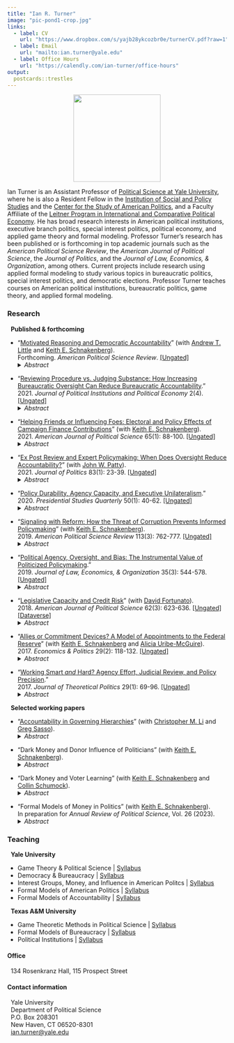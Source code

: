 ```yaml
---
title: "Ian R. Turner"
image: "pic-pond1-crop.jpg"
links:
  - label: CV
    url: "https://www.dropbox.com/s/yajb28ykcozbr0e/turnerCV.pdf?raw=1"
  - label: Email
    url: "mailto:ian.turner@yale.edu"
  - label: Office Hours
    url: "https://calendly.com/ian-turner/office-hours"
output:
  postcards::trestles
---
```


<p align="center">
  <img width="200" src="yale4.png">
</p>

Ian Turner is an Assistant Professor of [Political Science at Yale University](http://politicalscience.yale.edu/ "Yale Political Science"){target="_blank"}, where he is also a Resident Fellow in the [Institution of Social and Policy Studies](http://isps.yale.edu/ "Yale ISPS"){target="_blank"} and the [Center for the Study of American Politics](http://csap.yale.edu/ "Yale CSAP"){target="_blank"}, and a Faculty Affiliate of the [Leitner Program in International and Comparative Political Economy](http://leitner.yale.edu/ "Leitner Program in Political Economy"){target="_blank"}. He has broad research interests in American political institutions, executive branch politics, special interest politics, political economy, and applied game theory and formal modeling. Professor Turner's research has been published or is forthcoming in top academic journals such as the *American Political Science Review*, the *American Journal of Political Science*, the *Journal of Politics*, and the *Journal of Law, Economics, & Organization*, among others. Current projects include research using applied formal modeling to study various topics in bureaucratic politics, special interest politics, and democratic elections. Professor Turner teaches courses on American political institutions, bureaucratic politics, game theory, and applied formal modeling.

<!--
### Education

&nbsp; **Washington University in St. Louis**\
&nbsp; &nbsp; Ph.D. in Political Science | 2015\
&nbsp; &nbsp; A.M. in Political Science | 2012

&nbsp; **University of Pittsburgh** \
&nbsp; &nbsp; B.A. in Philosophy | 2010\
&nbsp; &nbsp; B.A. in Political Science | 2010
-->

### Research

&nbsp; **Published & forthcoming**

* "<a href="https://osf.io/preprints/socarxiv/esfy6/" target="_blank">Motivated Reasoning and Democratic Accountability</a>" (with <a href="http://www.andrewtlittle.com/">Andrew T. Little</a> and <a href="http://keith-schnakenberg.com/">Keith E. Schnakenberg</a>).   <br> Forthcoming. *American Political Science Review*. [[Ungated]](https://osf.io/preprints/socarxiv/esfy6/){target="_blank"}
<details>
<summary>*Abstract*</summary>
Does motivated reasoning harm democratic accountability? Substantial evidence from political behavior research indicates that voters have "directional motives" beyond accuracy, which is often taken as evidence that they are ill-equipped to hold politicians accountable. We develop a model of electoral accountability with voters as motivated reasoners. Directional motives have two effects: (1) *divergence* -- voters with different preferences hold different beliefs, and (2) *desensitization* -- the relationship between incumbent performance and voter beliefs is weakened. While motivated reasoning does harm accountability, this is generally driven by desensitized voters rather than polarized partisans with politically motivated divergent beliefs. We also analyze the relationship between government performance and vote shares, showing that while motivated reasoning always weakens this relationship we cannot infer that accountability is also harmed. Finally, we show that our model can be mapped to standard models in which voters are fully Bayesian but have different preferences or information.

</details> 

* "<a href="https://osf.io/preprints/socarxiv/v6kzw/" target="_blank">Reviewing Procedure vs. Judging Substance: How Increasing Bureaucratic Oversight Can Reduce Bureaucratic Accountability</a>." <br> 2021. <i>Journal of Political Institutions and Political Economy</i> 2(4). [[Ungated]](https://osf.io/preprints/socarxiv/v6kzw/){target="_blank"}
<details>
<summary>*Abstract*</summary>
How does the scope of review affect bureaucratic policymaking? To explore this question, I consider a policymaking environment in which an expert agency develops policy that is upheld or overturned by an overseer who may have different policy goals. The agency can affect the quality of implementation through effort investments in addition to choosing the substantive content of policy. Under procedural review the overseer only reviews the agency’s effort, which allows the agency to fully utilize its expertise. Substantive review also tasks the overseer with judging agencies’ substantive policy choices, which can lead the agency to disregard its superior information and obfuscate to avoid reversal. Depending on the policy environment, this dynamic can either benefit or harm the overseer. In some cases the overseer can be made better off by having less transparent review institutions; that is, institutions that direct the overseer to only review procedure and preclude judging substance.

</details>

* "<a href="https://onlinelibrary.wiley.com/doi/full/10.1111/ajps.12534" target="_blank">Helping Friends or Influencing Foes: Electoral and Policy Effects of Campaign Finance Contributions</a>" (with <a href="http://keith-schnakenberg.com/">Keith E. Schnakenberg</a>). <br> 2021. <i>American Journal of Political Science</i> 65(1): 88-100. [[Ungated]](https://osf.io/preprints/socarxiv/nphgu/){target="_blank"}
<details>
<summary>*Abstract*</summary>
Campaign finance contributions may influence policy by affecting elections or influencing the choices of politicians once in office. To study the trade-offs between these two paths to influence, we use a game in which contributions may affect electoral outcomes and signal policy-relevant information to politicians. In the model, an interest group and two politicians each possess private information correlated with a policy-relevant state of the world. The interest group may allocate its budget to either a candidate who shares its preferences or a moderate candidate whose preferences may diverge from the group's preferred policy. Contributions that increase the likelihood of the moderate being elected can signal good news about the interest group's preferred policy and influence the moderate's policy choice. However, when the electoral effect of contributions is too small to demand sufficiently high costs to deter imitation by groups with negative information, this informational effect breaks down.

</details>

* "<a href="https://www.journals.uchicago.edu/doi/abs/10.1086/708913" target="_blank">Ex Post Review and Expert Policymaking: When Does Oversight Reduce Accountability?</a>" (with <a href="http://www.johnwpatty.net/">John W. Patty</a>). <br> 2021. <i>Journal of Politics</i> 83(1): 23-39. [[Ungated]](https://osf.io/preprints/socarxiv/ugsqc/){target="_blank"}
<details>
<summary>*Abstract*</summary>
Ex post review is a common feature of policymaking institutions. We consider a simple environment
in which an expert agent makes a policy recommendation, which can then be accepted
or rejected by a principal whose policy goals differ from those of the agent. The theory offers
testable predictions about policy recommendations and the principal’s acceptance or rejection
of these recommendations. The theory suggests that behavior and institutional design incentives
are sensitive to both actors’ preference alignment and the importance of and uncertainty inherent
to the policy area in multiple ways, some expected and some less obvious. We characterize the
types of situations in which ex post review creates incentives for the agent to make pathological
policy choices. In these situations, ex post review can reduce the accountability of the agent to
the wishes of the principal and ultimately create an incentive for the principal to forego review
entirely.

</details>

* "<a href="https://onlinelibrary.wiley.com/doi/full/10.1111/psq.12633" target="_blank">Policy Durability, Agency Capacity, and Executive Unilateralism</a>." <br> 2020. <i>Presidential Studies Quarterly</i> 50(1): 40-62. [[Ungated]](https://osf.io/preprints/socarxiv/stnzf/){target="_blank"}
<details>
<summary>*Abstract*</summary>
In this essay I argue that the need to motivate bureaucrats to invest in high quality policy implementation alters the appeal of executive unilateralism. If executive orders are less durable than legislation, then the bureaucracy will have weaker incentives to invest in policymaking. This affects presidents' willingness to compromise and work with Congress to pass legislation, rather than pursue unilateral action. Unilateralism becomes less attractive as bureaucratic capacity increases and as the relative durability of executive orders decreases. I formalize this logic in a simple formal model and discuss fruitful extensions for future work.

</details>

* "<a href="https://www.cambridge.org/core/journals/american-political-science-review/article/signaling-with-reform-how-the-threat-of-corruption-prevents-informed-policymaking/DF50871EC917E7D2FE89EDCA3DFEF861" target="_blank">Signaling with Reform: How the Threat of Corruption Prevents Informed Policymaking</a>" (with <a href="http://keith-schnakenberg.com/">Keith E. Schnakenberg</a>). <br> 2019. <i>American Political Science Review</i> 113(3): 762-777. [[Ungated]](https://osf.io/preprints/socarxiv/jkvz6/){target="_blank"}
<details>
<summary>*Abstract*</summary>
Lobbying is a potential source of corruption but is also a valuable source of information for policymakers. We analyze a game-theoretic model that shows how the threat of corruption affects the incentives of non-corrupt politicians to enlist the help of lobbyists to make more informed decisions. Politicians face a dilemma because voters cannot always tell whether a politician allows access to lobbyists in order to solicit corruption or to seek information. Thus, a non-corrupt politician may deny access to lobbyists to signal that she is non-corrupt even though doing so impedes her ability to make good policy. This signaling may decrease the welfare of the voters depending on the value of the lost policy information relative to the value of screening out corrupt politicians.

</details>

* "<a a href="https://academic.oup.com/jleo/advance-article/doi/10.1093/jleo/ewz011/5530862?guestAccessKey=fa2f5fb7-1c21-4493-9d56-c7f599608b33" target="_blank">Political Agency, Oversight, and Bias: The Instrumental Value of Politicized Policymaking</a>." <br> 2019. <i>Journal of Law, Economics, & Organization</i> 35(3): 544-578. [[Ungated]](https://osf.io/preprints/socarxiv/ebp5m/){target="_blank"}
<details>
<summary>*Abstract*</summary>
We develop a theory of policymaking between an agent and an overseer, with a principal whose welfare is affected by agent-overseer interactions. The agent can increase the quality of policy outcomes through costly capacity investments. Oversight and agent bias jointly determine optimal agent capacity investments. We show that when oversight improves agent investment incentives the principal always benefits from an agent with biases opposite the overseer. Competing agent-overseer biases translate into higher quality policy outcomes than the principal could induce were she monitoring the agent. Effective oversight is necessary for these incentive effects. The results imply that political principals ought to consider the nature of the broader policymaking environment when appointing agents to make policy on their behalf and when designing managerial strategies aimed at motivating agents.

</details>

* "<a href="https://onlinelibrary.wiley.com/doi/abs/10.1111/ajps.12368" target="_blank">Legislative Capacity and Credit Risk</a>" (with <a href="http://davidfortunato.com/">David Fortunato</a>). <br> 2018. <i>American Journal of Political Science</i> 62(3): 623-636. [[Ungated]](https://osf.io/preprints/socarxiv/4cdu8/){target="_blank"}\
[[Dataverse]](https://dataverse.harvard.edu/dataset.xhtml?persistentId=doi:10.7910/DVN/WYA1S2){target="_blank"}
<details>
<summary>*Abstract*</summary>
Legislatures differ in their institutional capacity to draft and enact policy. While strong legislatures can increase the congruence of policy outcomes to the electorate's preferences, they can also inject uncertainty into markets with their ability to alter the political economic landscape. We argue that this uncertainty will manifest in a state's ability to borrow and hypothesize a negative relationship between legislative capacity and credit-worthiness. Using ratings of general obligation bonds issued by the American states over nearly two decades and data on the institutional capacity of state legislative assemblies, we find support for the claim that having a legislature that is better equipped to affect policy change increases credit risk evaluations. The results we present broaden our understanding of the importance of legislative institutions, the determinants of credit risk, and the economic implications of democratic responsiveness.

</details>

* "<a href="http://onlinelibrary.wiley.com/doi/10.1111/ecpo.12089/full" target="_blank">Allies or Commitment Devices? A Model of Appointments to the Federal Reserve</a>" (with <a href="http://keith-schnakenberg.com/">Keith E. Schnakenberg</a> and <a href="http://aliciauribemcguire.com/">Alicia Uribe-McGuire</a>). <br> 2017. <i>Economics & Politics</i> 29(2): 118-132. [[Ungated]](https://osf.io/preprints/socarxiv/b5zts){target="_blank"}
<details>
<summary>*Abstract*</summary>
We present a model of executive-legislative bargaining over appointments to independent central banks in the face of an uncertain economy with strategic economic actors. The model highlights the contrast between two idealized views of Federal Reserve appointments. In one view, all politicians prefer to appoint conservatively biased central bankers to overcome credible commitment problems that arise in monetary policy. In the other, politicians prefer to appoint allies, and appointments are well described by the spatial model used to describe appointments to other agencies. Both ideals are limiting cases of our model, which depend on the level of economic uncertainty. When economic uncertainty is extremely low, politicians prefer very conservative appointments. When economic uncertainty increases, politicians' prefer central bank appointees closer to their own ideal points. In the typical case, the results are somewhere in between: equilibrium appointments move in the direction of politician's preferences but with a moderate conservative bias.

</details>

* "<a href="http://journals.sagepub.com/doi/full/10.1177/0951629816630430" target="_blank">Working Smart <i>and</i> Hard? Agency Effort, Judicial Review, and Policy Precision</a>." <br> 2017. <i>Journal of Theoretical Politics</i> 29(1): 69-96. [[Ungated]](https://www.dropbox.com/s/91m86f0qr4s4sb7/turner-jtp-smart-and-hard.pdf?raw=1){target="_blank"}
<details>
<summary>*Abstract*</summary>
The lion's share of policy in the United States is made by administrative agencies. Agencies not only make policy *choices*, they must also *implement* policy effectively. Oversight institutions play an integral role in the policymaking process by monitoring, through review of agency policy actions, both policymaking tasks. Through analysis of a formal model I develop a theory of policymaking between agencies and courts and show that review can impact agency effort choices even when bureaucratic subversion is not a concern. At times the court has no impact on this effort and the agency is unconstrained. However, when the agency's effort dictates whether or not the court defers to the agency's actions judicial review does affect effort decisions. In this setting, review can either strengthen or, counter-intuitively, weaken agency effort incentives. Implications for executive and congressional oversight are discussed in light of these results.

</details>

&nbsp; **Selected working papers**

* "<a href="https://osf.io/preprints/socarxiv/5gt8y/" target="_blank">Accountability in Governing Hierarchies</a>" (with <a href="https://sites.google.com/a/u.northwestern.edu/christopher-li/home-1">Christopher M. Li</a> and <a href="https://gregsasso.me/">Greg Sasso</a>).\
<details>
<summary>*Abstract*</summary>
Formal theories of accountability and bureaucratic politics often consider voter-politician interactions in isolation from politician-bureaucrat interactions. In this paper, we study a model of electoral accountability and policymaking with a hierarchy consisting of a voter, a politician, and a bureaucrat. The politician and bureaucrat both produce government output valued by the voter. The voter can then choose to reelect the politician, while the politician can expropriate some of the bureaucrat's output for his own ends. We show that when times are conducive to high quality governance -- budgets are large and players are farsighted -- incorporating the bureaucratic layer of the hierarchy makes for weaker accountability standards. However, when times are tough and budgets are small or players are myopic it is possible that voters may benefit from increasing their demands on elected officials. These accountability standards change even when reelection does not depend at all on the bureaucrat's output directly.

</details>

* "Dark Money and Donor Influence of Politicians" (with <a href="http://keith-schnakenberg.com/">Keith E. Schnakenberg</a>).\
<details>
<summary>*Abstract*</summary>
*Abstract coming soon.*

</details>

* "Dark Money and Voter Learning" (with <a href="http://keith-schnakenberg.com/">Keith E. Schnakenberg</a> and <a href="https://politicalscience.yale.edu/people/collin-schumock">Collin Schumock</a>).\
<details>
<summary>*Abstract*</summary>
We provide a model of dark money in elections. A donor with extreme preferences relative to the voter is privately informed about the policy preferences and valence of a candidate for office. Advertisements reveal hard information about valence and the voter can learn this information either through donor-funded advertisements or from neutral sources. Under mandatory transparency the voter is always informed of the source of a message. When the message is known to come from the donor the voter reflects on the donor's preferences and concludes that the candidate is more likely to be extreme since the donor contributed money to that candidate. In contrast, dark money allows the donor to transmit messages to the voter without revealing the source, leaving the voter uncertain about whether the signal came from the donor or from the neutral source. Thus, the reason for using dark money is to attempt to persuade the voter to support a candidate without causing the voter to believe that the candidate is likely to have extreme preferences. However, this effect can also be detrimental to the donor since the voter is also uncertain about the source of neutral signals and is therefore less likely to be persuaded by them.

</details>

* "Formal Models of Money in Politics" (with <a href="http://keith-schnakenberg.com/">Keith E. Schnakenberg</a>).\
In preparation for *Annual Review of Political Science*, Vol. 26 (2023).\
<details>
<summary>*Abstract*</summary>
*Abstract coming soon.*

</details>

### Teaching

&nbsp; **Yale University**

* Game Theory & Political Science | [Syllabus](https://www.dropbox.com/s/xlohsydqjytp66u/ug-gt-2021.pdf?raw=1 "Game Theory"){target="_blank"}
* Democracy & Bureaucracy | [Syllabus](https://www.dropbox.com/s/k0qseoj08v6cmf9/bureaucracy-syllabus-spring21.pdf?raw=1 "Democracy & Bureaucracy"){target="_blank"}
* Interest Groups, Money, and Influence in American Politcs | [Syllabus](https://www.dropbox.com/s/x2zi9jc5qckdzg6/money-politics-syllabus-fall2017.pdf?raw=1 "Money in Politics"){target="_blank"}
* Formal Models of American Politics | [Syllabus](https://www.dropbox.com/s/l7z04o7egew4slj/formal-american-2020.pdf?raw=1 "Formal Models of American Politics"){target="_blank"}
* Formal Models of Accountability | [Syllabus](https://www.dropbox.com/s/rewzke3re2twem8/accountability-representation-spring18-syl.pdf?raw=1 "Formal Models of Accountability"){target="_blank"}

&nbsp; **Texas A&M University**

* Game Theoretic Methods in Political Science | [Syllabus](https://www.dropbox.com/s/j4610u9jzxgfqou/POLS308-500-syllabus-final-2016.pdf?raw=1 "Game Theory, A&M"){target="_blank"}
* Formal Models of Bureaucracy | [Syllabus](https://www.dropbox.com/s/t2k7hj7e8msq1ls/formal-bureaucracy-grad.pdf?raw=1 "Formal Models of Bureaucracy"){target="_blank"}
* Political Institutions | [Syllabus](https://www.dropbox.com/s/u5n49zya5s5gpeh/Political-Institutions-Syllabus-Summer-2016.pdf?raw=1 "Political Institutions"){target="_blank"}

#### Office 

&nbsp; 134 Rosenkranz Hall, 115 Prospect Street

#### Contact information

&nbsp; Yale University\
&nbsp; Department of Political Science\
&nbsp; P.O. Box 208301\
&nbsp; New Haven, CT 06520-8301\
&nbsp; [ian.turner@yale.edu](mailto:ian.turner@yale.edu)



